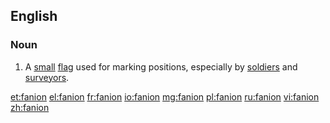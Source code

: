 ==English==

===Noun===
{{en-noun}}

#A [[small]] [[flag]] used for marking positions, especially by [[soldier]]s and [[surveyor]]s.

[[et:fanion]]
[[el:fanion]]
[[fr:fanion]]
[[io:fanion]]
[[mg:fanion]]
[[pl:fanion]]
[[ru:fanion]]
[[vi:fanion]]
[[zh:fanion]]